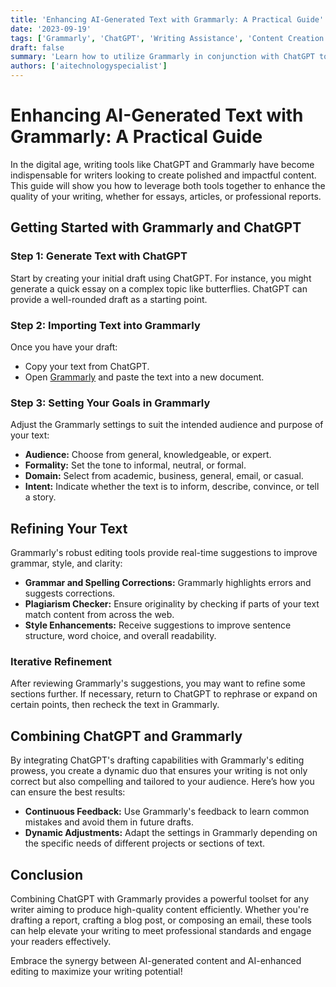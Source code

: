 ```yaml
---
title: 'Enhancing AI-Generated Text with Grammarly: A Practical Guide'
date: '2023-09-19'
tags: ['Grammarly', 'ChatGPT', 'Writing Assistance', 'Content Creation']
draft: false
summary: 'Learn how to utilize Grammarly in conjunction with ChatGPT to refine and perfect AI-generated text. This guide explores the integration of these tools to ensure accuracy, clarity, and originality in your writing.'
authors: ['aitechnologyspecialist']
---
```


# Enhancing AI-Generated Text with Grammarly: A Practical Guide

In the digital age, writing tools like ChatGPT and Grammarly have become indispensable for writers looking to create polished and impactful content. This guide will show you how to leverage both tools together to enhance the quality of your writing, whether for essays, articles, or professional reports.

## Getting Started with Grammarly and ChatGPT

### Step 1: Generate Text with ChatGPT

Start by creating your initial draft using ChatGPT. For instance, you might generate a quick essay on a complex topic like butterflies. ChatGPT can provide a well-rounded draft as a starting point.

### Step 2: Importing Text into Grammarly

Once you have your draft:
- Copy your text from ChatGPT.
- Open [Grammarly](https://www.grammarly.com/a?utm_source=google&utm_medium=cpc&utm_campaign=brand&utm_content=486649398671&utm_term=grammerly&matchtype=e&placement=&network=g&gclid=Cj0KCQiA54KfBhCKARIsAJzSrdqF684mUIX9CPfDX3n6INa9ghy0txuxRCTe6R3gZCJVlJb-UIhGhgEaAqBHEALw_wcB&gclsrc=aw.ds) and paste the text into a new document.

### Step 3: Setting Your Goals in Grammarly

Adjust the Grammarly settings to suit the intended audience and purpose of your text:
- **Audience:** Choose from general, knowledgeable, or expert.
- **Formality:** Set the tone to informal, neutral, or formal.
- **Domain:** Select from academic, business, general, email, or casual.
- **Intent:** Indicate whether the text is to inform, describe, convince, or tell a story.

## Refining Your Text

Grammarly's robust editing tools provide real-time suggestions to improve grammar, style, and clarity:
- **Grammar and Spelling Corrections:** Grammarly highlights errors and suggests corrections.
- **Plagiarism Checker:** Ensure originality by checking if parts of your text match content from across the web.
- **Style Enhancements:** Receive suggestions to improve sentence structure, word choice, and overall readability.

### Iterative Refinement

After reviewing Grammarly's suggestions, you may want to refine some sections further. If necessary, return to ChatGPT to rephrase or expand on certain points, then recheck the text in Grammarly.

## Combining ChatGPT and Grammarly

By integrating ChatGPT's drafting capabilities with Grammarly's editing prowess, you create a dynamic duo that ensures your writing is not only correct but also compelling and tailored to your audience. Here’s how you can ensure the best results:
- **Continuous Feedback:** Use Grammarly's feedback to learn common mistakes and avoid them in future drafts.
- **Dynamic Adjustments:** Adapt the settings in Grammarly depending on the specific needs of different projects or sections of text.

## Conclusion

Combining ChatGPT with Grammarly provides a powerful toolset for any writer aiming to produce high-quality content efficiently. Whether you're drafting a report, crafting a blog post, or composing an email, these tools can help elevate your writing to meet professional standards and engage your readers effectively.

Embrace the synergy between AI-generated content and AI-enhanced editing to maximize your writing potential!

